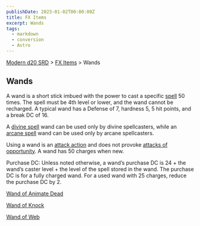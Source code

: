 ```yaml
---
publishDate: 2023-01-02T00:00:00Z
title: FX Items
excerpt: Wands
tags:
  - markdown
  - conversion
  - Astro
---
```


[Modern d20 SRD](/#modernD20) > [FX Items](modern-d20-srd-fx-items-index) > Wands

## Wands

A wand is a short stick imbued with the power to cast a specific [spell](modern-d20-srd-fx-index) 50 times. The spell must be 4th level or lower, and the wand cannot be recharged. A typical wand has a Defense of 7, hardness 5, 5 hit points, and a break DC of 16.

A [divine spell](modern-d20-srd-fx-divine-spells) wand can be used only by divine spellcasters, while an [arcane spell](modern-d20-srd-fx-arcane-spells) wand can be used only by arcane spellcasters.

Using a wand is an [attack action](modern-d20-srd-combat-attack-actions) and does not provoke [attacks of opportunity](modern-d20-srd-combat-attacks-of-opportunity). A wand has 50 charges when new.

Purchase DC: Unless noted otherwise, a wand’s purchase DC is 24 + the wand’s caster level + the level of the spell stored in the wand. The purchase DC is for a fully charged wand. For a used wand with 25 charges, reduce the purchase DC by 2.

[Wand of Animate Dead](modern-d20-srd-fx-items-wand-of-animate-dead)

[Wand of Knock](modern-d20-srd-fx-items-wand-of-knock)

[Wand of Web](modern-d20-srd-fx-items-wand-of-web)
